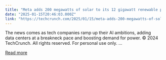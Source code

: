 ```yaml
---
title: "Meta adds 200 megawatts of solar to its 12 gigawatt renewable portfolio"
date: "2025-01-15T20:46:03.000Z"
link: "https://techcrunch.com/2025/01/15/meta-adds-200-megawatts-of-solar-to-its-12-gigawatt-renewable-portfolio/"
---
```


The news comes as tech companies ramp up their AI ambitions, adding data centers at a breakneck pace and boosting demand for power.
© 2024 TechCrunch. All rights reserved. For personal use only.
...

[Read more](https://techcrunch.com/2025/01/15/meta-adds-200-megawatts-of-solar-to-its-12-gigawatt-renewable-portfolio/)
